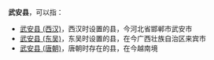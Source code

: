 '''武安县'''，可以指：
*[[武安县_(西汉)|武安县 (西汉)]]，西汉时设置的县，今河北省邯郸市武安市
*[[武安县_(东吴)|武安县 (东吴)]]，东吴时设置的县，在今广西壮族自治区来宾市
*[[武安县_(唐朝)|武安县 (唐朝)]]，唐朝时存在的县，在今越南境

{{Disambig|W|Cat=三字中国县名消歧义}}